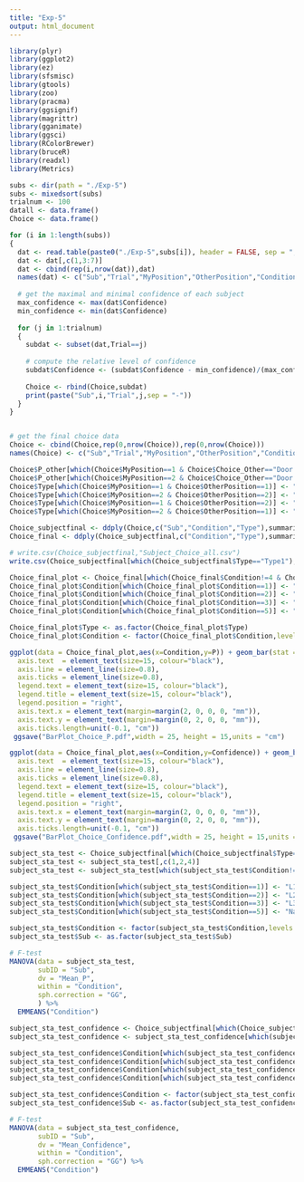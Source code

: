 ```yaml
---
title: "Exp-5"
output: html_document
---
```


```r
library(plyr)
library(ggplot2)
library(ez)
library(sfsmisc)
library(gtools)
library(zoo)
library(pracma)
library(ggsignif)
library(magrittr)
library(gganimate)
library(ggsci)
library(RColorBrewer)
library(bruceR)
library(readxl)
library(Metrics)
```

```r
subs <- dir(path = "./Exp-5")
subs <- mixedsort(subs)
trialnum <- 100
datall <- data.frame()
Choice <- data.frame()

for (i in 1:length(subs))
{
  dat <- read.table(paste0("./Exp-5",subs[i]), header = FALSE, sep = ";", na.strings = "NA", dec = ".", strip.white = TRUE)
  dat <- dat[,c(1,3:7)]
  dat <- cbind(rep(i,nrow(dat)),dat)
  names(dat) <- c("Sub","Trial","MyPosition","OtherPosition","Condition","Choice","Confidence")
  
  # get the maximal and minimal confidence of each subject
  max_confidence <- max(dat$Confidence)
  min_confidence <- min(dat$Confidence)
  
  for (j in 1:trialnum) 
  {
    subdat <- subset(dat,Trial==j)
    
    # compute the relative level of confidence
    subdat$Confidence <- (subdat$Confidence - min_confidence)/(max_confidence - min_confidence)
    
    Choice <- rbind(Choice,subdat)
    print(paste("Sub",i,"Trial",j,sep = "-"))
  }
}


# get the final choice data
Choice <- cbind(Choice,rep(0,nrow(Choice)),rep(0,nrow(Choice)))
names(Choice) <- c("Sub","Trial","MyPosition","OtherPosition","Condition","Choice_Other","Confidence","P_other","Type")

Choice$P_other[which(Choice$MyPosition==1 & Choice$Choice_Other=="Door 2")] <- 1
Choice$P_other[which(Choice$MyPosition==2 & Choice$Choice_Other=="Door 1")] <- 1
Choice$Type[which(Choice$MyPosition==1 & Choice$OtherPosition==1)] <- "Type1"
Choice$Type[which(Choice$MyPosition==2 & Choice$OtherPosition==2)] <- "Type1"
Choice$Type[which(Choice$MyPosition==1 & Choice$OtherPosition==2)] <- "Type2"
Choice$Type[which(Choice$MyPosition==2 & Choice$OtherPosition==1)] <- "Type2"

Choice_subjectfinal <- ddply(Choice,c("Sub","Condition","Type"),summarise,Mean_P = mean(P_other),Mean_Confidence = mean(Confidence))
Choice_final <- ddply(Choice_subjectfinal,c("Condition","Type"),summarise,P = mean(Mean_P),SE_choice = (sd(Mean_P)/sqrt(length(subs))),Confidence = mean(Mean_Confidence),SE_confidence = (sd(Mean_Confidence)/sqrt(length(subs))))

# write.csv(Choice_subjectfinal,"Subject_Choice_all.csv")
write.csv(Choice_subjectfinal[which(Choice_subjectfinal$Type=="Type1"),],"Subject_Choice.csv")
```

```r
Choice_final_plot <- Choice_final[which(Choice_final$Condition!=4 & Choice_final$Type=="Type1"),]
Choice_final_plot$Condition[which(Choice_final_plot$Condition==1)] <- "L1"
Choice_final_plot$Condition[which(Choice_final_plot$Condition==2)] <- "L2"
Choice_final_plot$Condition[which(Choice_final_plot$Condition==3)] <- "L3"
Choice_final_plot$Condition[which(Choice_final_plot$Condition==5)] <- "Nature"

Choice_final_plot$Type <- as.factor(Choice_final_plot$Type)
Choice_final_plot$Condition <- factor(Choice_final_plot$Condition,levels = c("L1","L2","L3","Nature"))

ggplot(data = Choice_final_plot,aes(x=Condition,y=P)) + geom_bar(stat = "identity",aes(fill=Condition),colour="black",width = 0.4,size=1) + geom_errorbar(aes(ymin=P-SE_choice,ymax=P+SE_choice),width=0.1,size=1,position=position_dodge(0.5)) + ylab("Possibility of passing through Door 2") + xlab("Clue Type") + coord_cartesian(ylim=c(0,1)) + scale_y_continuous(breaks=seq(0,1,0.2),expand=c(0,0)) + theme_classic() + scale_fill_manual(values = c(brewer.pal(9,"Blues")[3],brewer.pal(9,"Blues")[4],brewer.pal(9,"Blues")[5],brewer.pal(9,"Blues")[1])) + theme(axis.title = element_text(size=15, colour="black"),
  axis.text  = element_text(size=15, colour="black"),
  axis.line = element_line(size=0.8),
  axis.ticks = element_line(size=0.8),
  legend.text = element_text(size=15, colour="black"),
  legend.title = element_text(size=15, colour="black"),
  legend.position = "right",
  axis.text.x = element_text(margin=margin(2, 0, 0, 0, "mm")),
  axis.text.y = element_text(margin=margin(0, 2, 0, 0, "mm")),
  axis.ticks.length=unit(-0.1, "cm"))
 ggsave("BarPlot_Choice_P.pdf",width = 25, height = 15,units = "cm")
```

```r
ggplot(data = Choice_final_plot,aes(x=Condition,y=Confidence)) + geom_bar(stat = "identity",aes(fill=Condition),colour="black",width = 0.4,size=1) + geom_errorbar(aes(ymin=Confidence-SE_confidence,ymax=Confidence+SE_confidence),width=0.1,size=1,position=position_dodge(0.5)) + ylab("Confidence of choice") + xlab("Clue Type") + coord_cartesian(ylim=c(0,1)) + scale_y_continuous(breaks=seq(0,1,0.2),expand=c(0,0)) + theme_classic() + scale_fill_manual(values = c(brewer.pal(9,"Blues")[3],brewer.pal(9,"Blues")[4],brewer.pal(9,"Blues")[5],brewer.pal(9,"Blues")[1])) + theme(axis.title = element_text(size=15, colour="black"),
  axis.text  = element_text(size=15, colour="black"),
  axis.line = element_line(size=0.8),
  axis.ticks = element_line(size=0.8),
  legend.text = element_text(size=15, colour="black"),
  legend.title = element_text(size=15, colour="black"),
  legend.position = "right",
  axis.text.x = element_text(margin=margin(2, 0, 0, 0, "mm")),
  axis.text.y = element_text(margin=margin(0, 2, 0, 0, "mm")),
  axis.ticks.length=unit(-0.1, "cm"))
 ggsave("BarPlot_Choice_Confidence.pdf",width = 25, height = 15,units = "cm")
```

```r
subject_sta_test <- Choice_subjectfinal[which(Choice_subjectfinal$Type=="Type1"),]
subject_sta_test <- subject_sta_test[,c(1,2,4)]
subject_sta_test <- subject_sta_test[which(subject_sta_test$Condition!=4),]

subject_sta_test$Condition[which(subject_sta_test$Condition==1)] <- "L1"
subject_sta_test$Condition[which(subject_sta_test$Condition==2)] <- "L2"
subject_sta_test$Condition[which(subject_sta_test$Condition==3)] <- "L3+"
subject_sta_test$Condition[which(subject_sta_test$Condition==5)] <- "Nature"

subject_sta_test$Condition <- factor(subject_sta_test$Condition,levels = c("L1","L2","L3+","Nature"))
subject_sta_test$Sub <- as.factor(subject_sta_test$Sub)

# F-test
MANOVA(data = subject_sta_test,
       subID = "Sub",
       dv = "Mean_P",
       within = "Condition",
       sph.correction = "GG",
       ) %>%
  EMMEANS("Condition")

```

```r
subject_sta_test_confidence <- Choice_subjectfinal[which(Choice_subjectfinal$Type=="Type1"),c(1,2,5)]
subject_sta_test_confidence <- subject_sta_test_confidence[which(subject_sta_test_confidence$Condition!=4),]

subject_sta_test_confidence$Condition[which(subject_sta_test_confidence$Condition==1)] <- "L1"
subject_sta_test_confidence$Condition[which(subject_sta_test_confidence$Condition==2)] <- "L2"
subject_sta_test_confidence$Condition[which(subject_sta_test_confidence$Condition==3)] <- "L3+"
subject_sta_test_confidence$Condition[which(subject_sta_test_confidence$Condition==5)] <- "Nature"

subject_sta_test_confidence$Condition <- factor(subject_sta_test_confidence$Condition,levels = c("L1","L2","L3+","Nature"))
subject_sta_test_confidence$Sub <- as.factor(subject_sta_test_confidence$Sub)

# F-test
MANOVA(data = subject_sta_test_confidence,
       subID = "Sub",
       dv = "Mean_Confidence",
       within = "Condition",
       sph.correction = "GG") %>%
  EMMEANS("Condition")
```
